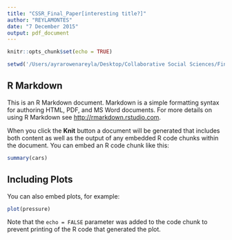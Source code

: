 ```yaml
---
title: "CSSR_Final_Paper[interesting title?]"
author: "REYLAMONTES"
date: "7 December 2015"
output: pdf_document
---
```




```r
knitr::opts_chunk$set(echo = TRUE)

setwd('/Users/ayrarowenareyla/Desktop/Collaborative Social Sciences/Final_ProjectMontesReyla') 

```

## R Markdown

This is an R Markdown document. Markdown is a simple formatting syntax for authoring HTML, PDF, and MS Word documents. For more details on using R Markdown see <http://rmarkdown.rstudio.com>.

When you click the **Knit** button a document will be generated that includes both content as well as the output of any embedded R code chunks within the document. You can embed an R code chunk like this:

```r
summary(cars)
```

## Including Plots

You can also embed plots, for example:

```r
plot(pressure)
```

Note that the `echo = FALSE` parameter was added to the code chunk to prevent printing of the R code that generated the plot.
